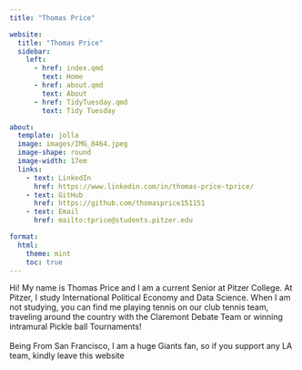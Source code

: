 ```yaml
---
title: "Thomas Price"

website:
  title: "Thomas Price"
  sidebar: 
    left:
      - href: index.qmd
        text: Home 
      - href: about.qmd
        text: About
      - href: TidyTuesday.qmd
        text: Tidy Tuesday

about:
  template: jolla
  image: images/IMG_8464.jpeg
  image-shape: round
  image-width: 17em
  links:
    - text: LinkedIn
      href: https://www.linkedin.com/in/thomas-price-tprice/
    - text: GitHub
      href: https://github.com/thomasprice151151
    - text: Email
      href: mailto:tprice@students.pitzer.edu

format:
  html:
    theme: mint
    toc: true
---
```


Hi! My name is Thomas Price and I am a current Senior at Pitzer College. At Pitzer, I study International Political Economy and Data Science. When I am not studying, you can find me playing tennis on our club tennis team, traveling around the country with the Claremont Debate Team or winning intramural Pickle ball Tournaments!\
\
Being From San Francisco, I am a huge Giants fan, so if you support any LA team, kindly leave this website

```         
```

```r

```

```r

```
